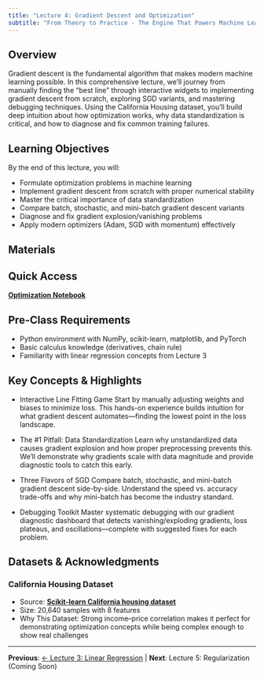 ```yaml
---
title: "Lecture 4: Gradient Descent and Optimization"
subtitle: "From Theory to Practice - The Engine That Powers Machine Learning"
---
```


## Overview

Gradient descent is the fundamental algorithm that makes modern machine learning possible. In this comprehensive lecture, we'll journey from manually finding the "best line" through interactive widgets to implementing gradient descent from scratch, exploring SGD variants, and mastering debugging techniques. Using the California Housing dataset, you'll build deep intuition about how optimization works, why data standardization is critical, and how to diagnose and fix common training failures.

## Learning Objectives

By the end of this lecture, you will:

- Formulate optimization problems in machine learning
- Implement gradient descent from scratch with proper numerical stability
- Master the critical importance of data standardization
- Compare batch, stochastic, and mini-batch gradient descent variants
- Diagnose and fix gradient explosion/vanishing problems
- Apply modern optimizers (Adam, SGD with momentum) effectively

## Materials

:::{.callout-tip}
## Quick Access
**[Optimization Notebook](https://github.com/jinming99/learn-ml-by-building/blob/main/Lecture%204%20Optimization/04-Optimization-GD.ipynb)**
:::

:::{.callout-important collapse=false}
## Pre-Class Requirements
- Python environment with NumPy, scikit-learn, matplotlib, and PyTorch
- Basic calculus knowledge (derivatives, chain rule)
- Familiarity with linear regression concepts from Lecture 3
:::

## Key Concepts & Highlights

- Interactive Line Fitting Game
  Start by manually adjusting weights and biases to minimize loss. This hands-on experience builds intuition for what gradient descent automates—finding the lowest point in the loss landscape.

- The #1 Pitfall: Data Standardization
  Learn why unstandardized data causes gradient explosion and how proper preprocessing prevents this. We'll demonstrate why gradients scale with data magnitude and provide diagnostic tools to catch this early.

- Three Flavors of SGD
  Compare batch, stochastic, and mini-batch gradient descent side-by-side. Understand the speed vs. accuracy trade-offs and why mini-batch has become the industry standard.

- Debugging Toolkit
  Master systematic debugging with our gradient diagnostic dashboard that detects vanishing/exploding gradients, loss plateaus, and oscillations—complete with suggested fixes for each problem.

## Datasets & Acknowledgments

### California Housing Dataset
- Source: **[Scikit-learn California housing dataset](https://scikit-learn.org/stable/modules/generated/sklearn.datasets.fetch_california_housing.html)**
- Size: 20,640 samples with 8 features
- Why This Dataset: Strong income–price correlation makes it perfect for demonstrating optimization concepts while being complex enough to show real challenges

---

**Previous**: [← Lecture 3: Linear Regression](03-linear.qmd) | **Next**: Lecture 5: Regularization (Coming Soon)
